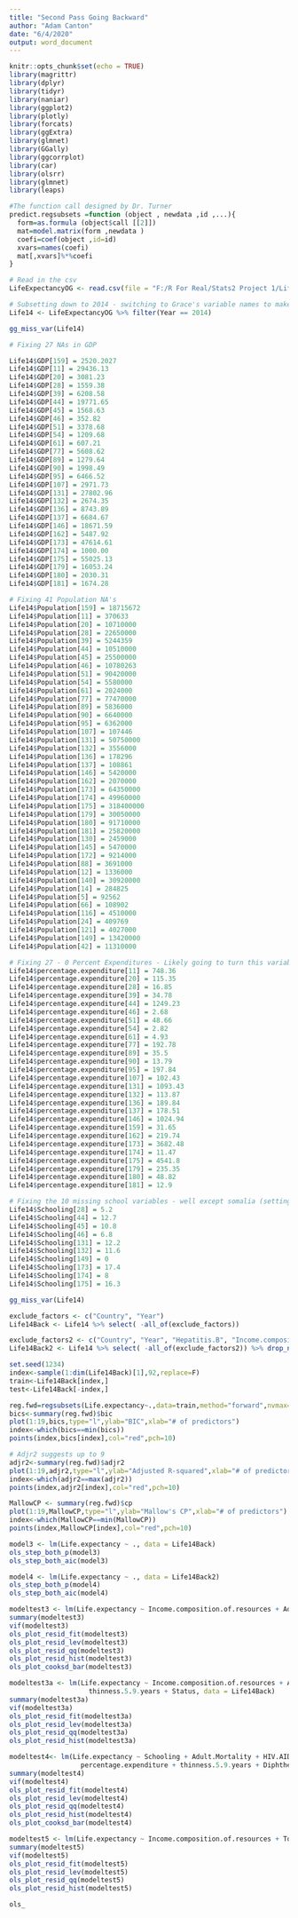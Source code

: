 ---
title: "Second Pass Going Backward"
author: "Adam Canton"
date: "6/4/2020"
output: word_document
---

```{r setup, include=FALSE}
knitr::opts_chunk$set(echo = TRUE)
library(magrittr)
library(dplyr)
library(tidyr)
library(naniar)
library(ggplot2)
library(plotly)
library(forcats)
library(ggExtra)
library(glmnet)
library(GGally)
library(ggcorrplot)
library(car)
library(olsrr)
library(glmnet)
library(leaps)
```

```{r}
#The function call designed by Dr. Turner
predict.regsubsets =function (object , newdata ,id ,...){
  form=as.formula (object$call [[2]])
  mat=model.matrix(form ,newdata )
  coefi=coef(object ,id=id)
  xvars=names(coefi)
  mat[,xvars]%*%coefi
}
```


```{r}
# Read in the csv
LifeExpectancyOG <- read.csv(file = "F:/R For Real/Stats2 Project 1/Life Expectancy Data.csv")
```

```{r}
# Subsetting down to 2014 - switching to Grace's variable names to make going between easier
Life14 <- LifeExpectancyOG %>% filter(Year == 2014)
```

```{r}
gg_miss_var(Life14)
```

```{r}
# Fixing 27 NAs in GDP

Life14$GDP[159] = 2520.2027
Life14$GDP[11] = 29436.13
Life14$GDP[20] = 3081.23
Life14$GDP[28] = 1559.38
Life14$GDP[39] = 6208.58
Life14$GDP[44] = 19771.65
Life14$GDP[45] = 1568.63
Life14$GDP[46] = 352.82
Life14$GDP[51] = 3378.68
Life14$GDP[54] = 1209.68
Life14$GDP[61] = 607.21
Life14$GDP[77] = 5608.62
Life14$GDP[89] = 1279.64
Life14$GDP[90] = 1998.49
Life14$GDP[95] = 6466.52
Life14$GDP[107] = 2971.73
Life14$GDP[131] = 27802.96
Life14$GDP[132] = 2674.35
Life14$GDP[136] = 8743.89
Life14$GDP[137] = 6684.67
Life14$GDP[146] = 18671.59
Life14$GDP[162] = 5487.92
Life14$GDP[173] = 47614.61
Life14$GDP[174] = 1000.00
Life14$GDP[175] = 55025.13
Life14$GDP[179] = 16053.24
Life14$GDP[180] = 2030.31
Life14$GDP[181] = 1674.28
```

```{r}
# Fixing 41 Population NA's
Life14$Population[159] = 18715672
Life14$Population[11] = 370633
Life14$Population[20] = 10710000
Life14$Population[28] = 22650000
Life14$Population[39] = 5244359
Life14$Population[44] = 10510000
Life14$Population[45] = 25500000
Life14$Population[46] = 10780263
Life14$Population[51] = 90420000
Life14$Population[54] = 5580000
Life14$Population[61] = 2024000
Life14$Population[77] = 77470000
Life14$Population[89] = 5836000
Life14$Population[90] = 6640000
Life14$Population[95] = 6362000
Life14$Population[107] = 107446
Life14$Population[131] = 50750000
Life14$Population[132] = 3556000
Life14$Population[136] = 178296
Life14$Population[137] = 108861
Life14$Population[146] = 5420000
Life14$Population[162] = 2070000
Life14$Population[173] = 64350000
Life14$Population[174] = 49960000
Life14$Population[175] = 318400000
Life14$Population[179] = 30050000
Life14$Population[180] = 91710000
Life14$Population[181] = 25820000
Life14$Population[130] = 2459000
Life14$Population[145] = 5470000
Life14$Population[172] = 9214000
Life14$Population[88] = 3691000
Life14$Population[12] = 1336000
Life14$Population[140] = 30920000
Life14$Population[14] = 284825
Life14$Population[5] = 92562
Life14$Population[66] = 108902
Life14$Population[116] = 4510000
Life14$Population[24] = 409769
Life14$Population[121] = 4027000
Life14$Population[149] = 13420000
Life14$Population[42] = 11310000
```

```{r}
# Fixing 27 - 0 Percent Expenditures - Likely going to turn this variable into a categorical with 3-5 levels depending on spread
Life14$percentage.expenditure[11] = 748.36
Life14$percentage.expenditure[20] = 115.35
Life14$percentage.expenditure[28] = 16.85
Life14$percentage.expenditure[39] = 34.78
Life14$percentage.expenditure[44] = 1249.23
Life14$percentage.expenditure[46] = 2.68
Life14$percentage.expenditure[51] = 48.66
Life14$percentage.expenditure[54] = 2.82
Life14$percentage.expenditure[61] = 4.93
Life14$percentage.expenditure[77] = 192.78
Life14$percentage.expenditure[89] = 35.5
Life14$percentage.expenditure[90] = 13.79
Life14$percentage.expenditure[95] = 197.84
Life14$percentage.expenditure[107] = 102.43
Life14$percentage.expenditure[131] = 1093.43
Life14$percentage.expenditure[132] = 113.87
Life14$percentage.expenditure[136] = 189.84
Life14$percentage.expenditure[137] = 178.51
Life14$percentage.expenditure[146] = 1024.94
Life14$percentage.expenditure[159] = 31.65
Life14$percentage.expenditure[162] = 219.74
Life14$percentage.expenditure[173] = 3682.48
Life14$percentage.expenditure[174] = 11.47
Life14$percentage.expenditure[175] = 4541.8
Life14$percentage.expenditure[179] = 235.35
Life14$percentage.expenditure[180] = 48.82
Life14$percentage.expenditure[181] = 12.9
```

```{r}
# Fixing the 10 missing school variables - well except somalia (setting to 0) - might considering leaving somlia out it has almost no data
Life14$Schooling[28] = 5.2
Life14$Schooling[44] = 12.7
Life14$Schooling[45] = 10.8
Life14$Schooling[46] = 6.8
Life14$Schooling[131] = 12.2
Life14$Schooling[132] = 11.6
Life14$Schooling[149] = 0
Life14$Schooling[173] = 17.4
Life14$Schooling[174] = 8
Life14$Schooling[175] = 16.3
```

```{r}
gg_miss_var(Life14)
```

```{r}
exclude_factors <- c("Country", "Year")
Life14Back <- Life14 %>% select( -all_of(exclude_factors))
```

```{r}
exclude_factors2 <- c("Country", "Year", "Hepatitis.B", "Income.composition.of.resources" )
Life14Back2 <- Life14 %>% select( -all_of(exclude_factors2)) %>% drop_na()
```

```{r}
set.seed(1234)
index<-sample(1:dim(Life14Back)[1],92,replace=F)
train<-Life14Back[index,]
test<-Life14Back[-index,]
```

```{r}
reg.fwd=regsubsets(Life.expectancy~.,data=train,method="forward",nvmax=20)
bics<-summary(reg.fwd)$bic
plot(1:19,bics,type="l",ylab="BIC",xlab="# of predictors")
index<-which(bics==min(bics))
points(index,bics[index],col="red",pch=10)
```


```{r}
# Adjr2 suggests up to 9
adjr2<-summary(reg.fwd)$adjr2
plot(1:19,adjr2,type="l",ylab="Adjusted R-squared",xlab="# of predictors")
index<-which(adjr2==max(adjr2))
points(index,adjr2[index],col="red",pch=10)
```


```{r}
MallowCP <- summary(reg.fwd)$cp
plot(1:19,MallowCP,type="l",ylab="Mallow's CP",xlab="# of predictors")
index<-which(MallowCP==min(MallowCP))
points(index,MallowCP[index],col="red",pch=10)
```


```{r}
model3 <- lm(Life.expectancy ~ ., data = Life14Back)
ols_step_both_p(model3)
ols_step_both_aic(model3)
```

```{r}
model4 <- lm(Life.expectancy ~ ., data = Life14Back2)
ols_step_both_p(model4)
ols_step_both_aic(model4)
```

```{r}
modeltest3 <- lm(Life.expectancy ~ Income.composition.of.resources + Adult.Mortality + HIV.AIDS + Total.expenditure, data = Life14Back)
summary(modeltest3)
vif(modeltest3)
ols_plot_resid_fit(modeltest3)
ols_plot_resid_lev(modeltest3)
ols_plot_resid_qq(modeltest3)
ols_plot_resid_hist(modeltest3)
ols_plot_cooksd_bar(modeltest3)
```

```{r}
modeltest3a <- lm(Life.expectancy ~ Income.composition.of.resources + Adult.Mortality + HIV.AIDS + Total.expenditure + Hepatitis.B + 
                    thinness.5.9.years + Status, data = Life14Back)
summary(modeltest3a)
vif(modeltest3a)
ols_plot_resid_fit(modeltest3a)
ols_plot_resid_lev(modeltest3a)
ols_plot_resid_qq(modeltest3a)
ols_plot_resid_hist(modeltest3a)
```

```{r}
modeltest4<- lm(Life.expectancy ~ Schooling + Adult.Mortality + HIV.AIDS + 
                  percentage.expenditure + thinness.5.9.years + Diphtheria + Alcohol, data = Life14Back2)
summary(modeltest4)
vif(modeltest4)
ols_plot_resid_fit(modeltest4)
ols_plot_resid_lev(modeltest4)
ols_plot_resid_qq(modeltest4)
ols_plot_resid_hist(modeltest4)
ols_plot_cooksd_bar(modeltest4)
```

```{r}
modeltest5 <- lm(Life.expectancy ~ Income.composition.of.resources + Total.expenditure + Diphtheria  + Adult.Mortality + HIV.AIDS, Life14Back)
summary(modeltest5)
vif(modeltest5)
ols_plot_resid_fit(modeltest5)
ols_plot_resid_lev(modeltest5)
ols_plot_resid_qq(modeltest5)
ols_plot_resid_hist(modeltest5)
```

```{r}
ols_
```

